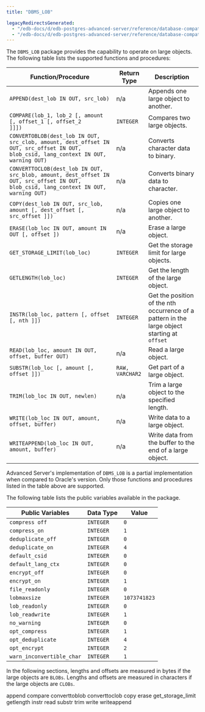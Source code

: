 ```yaml
---
title: "DBMS_LOB"

legacyRedirectsGenerated:
  - "/edb-docs/d/edb-postgres-advanced-server/reference/database-compatibility-for-oracle-developers-built-in-package-guide/13/dbms_lob.html"
  - "/edb-docs/d/edb-postgres-advanced-server/reference/database-compatibility-for-oracle-developers-built-in-package-guide/latest/dbms_lob.html"
---
```


The `DBMS_LOB` package provides the capability to operate on large objects. The following table lists the supported functions and procedures:

| Function/Procedure                                                                                                                     | Return Type     | Description                                                                                  |
| -------------------------------------------------------------------------------------------------------------------------------------- | --------------- | -------------------------------------------------------------------------------------------- |
| `APPEND(dest_lob IN OUT, src_lob)`                                                                                                     | n/a             | Appends one large object to another.                                                         |
| `COMPARE(lob_1, lob_2 [, amount [, offset_1 [, offset_2           ]]])`                                                                | `INTEGER`       | Compares two large objects.                                                                  |
| `CONVERTOBLOB(dest_lob IN OUT, src_clob, amount, dest_offset IN OUT, src_offset IN OUT, blob_csid, lang_context IN OUT, warning OUT)`  | n/a             | Converts character data to binary.                                                           |
| `CONVERTTOCLOB(dest_lob IN OUT, src_blob, amount, dest_offset IN OUT, src_offset IN OUT, blob_csid, lang_context IN OUT, warning OUT)` | n/a             | Converts binary data to character.                                                           |
| `COPY(dest_lob IN OUT, src_lob, amount [, dest_offset [, src_offset ]])`                                                               | n/a             | Copies one large object to another.                                                          |
| `ERASE(lob_loc IN OUT, amount IN OUT [, offset ])`                                                                                     | n/a             | Erase a large object.                                                                        |
| `GET_STORAGE_LIMIT(lob_loc)`                                                                                                           | `INTEGER`       | Get the storage limit for large objects.                                                     |
| `GETLENGTH(lob_loc)`                                                                                                                   | `INTEGER`       | Get the length of the large object.                                                          |
| `INSTR(lob_loc, pattern [, offset [, nth ]])`                                                                                          | `INTEGER`       | Get the position of the nth occurrence of a pattern in the large object starting at `offset` |
| `READ(lob_loc, amount IN OUT, offset, buffer OUT)`                                                                                     | n/a             | Read a large object.                                                                         |
| `SUBSTR(lob_loc [, amount [, offset ]])`                                                                                               | `RAW, VARCHAR2` | Get part of a large object.                                                                  |
| `TRIM(lob_loc IN OUT, newlen)`                                                                                                         | n/a             | Trim a large object to the specified length.                                                 |
| `WRITE(lob_loc IN OUT, amount, offset, buffer)`                                                                                        | n/a             | Write data to a large object.                                                                |
| `WRITEAPPEND(lob_loc IN OUT, amount, buffer)`                                                                                          | n/a             | Write data from the buffer to the end of a large object.                                     |

Advanced Server's implementation of `DBMS_LOB` is a partial implementation when compared to Oracle's version. Only those functions and procedures listed in the table above are supported.

The following table lists the public variables available in the package.

| **Public Variables**      | **Data Type** | **Value**    |
| ------------------------- | ------------- | ------------ |
| `compress off`            | `INTEGER`     | `0`          |
| `compress_on`             | `INTEGER`     | `1`          |
| `deduplicate_off`         | `INTEGER`     | `0`          |
| `deduplicate_on`          | `INTEGER`     | `4`          |
| `default_csid`            | `INTEGER`     | `0`          |
| `default_lang_ctx`        | `INTEGER`     | `0`          |
| `encrypt_off`             | `INTEGER`     | `0`          |
| `encrypt_on`              | `INTEGER`     | `1`          |
| `file_readonly`           | `INTEGER`     | `0`          |
| `lobmaxsize`              | `INTEGER`     | `1073741823` |
| `lob_readonly`            | `INTEGER`     | `0`          |
| `lob_readwrite`           | `INTEGER`     | `1`          |
| `no_warning`              | `INTEGER`     | `0`          |
| `opt_compress`            | `INTEGER`     | `1`          |
| `opt_deduplicate`         | `INTEGER`     | `4`          |
| `opt_encrypt`             | `INTEGER`     | `2`          |
| `warn_inconvertible_char` | `INTEGER`     | `1`          |

In the following sections, lengths and offsets are measured in bytes if the large objects are `BLOBs`. Lengths and offsets are measured in characters if the large objects are `CLOBs`.

<div class="toctree" maxdepth="5">

append compare converttoblob converttoclob copy erase get_storage_limit getlength instr read substr trim write writeappend

</div>
